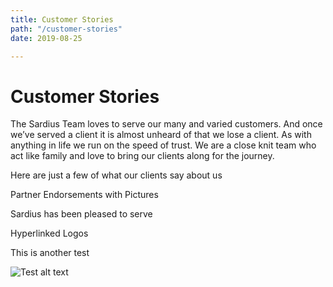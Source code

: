 ```yaml
---
title: Customer Stories
path: "/customer-stories"
date: 2019-08-25

---
```

# Customer Stories

The Sardius Team loves to serve our many and varied customers. And once we’ve
served a client it is almost unheard of that we lose a client. As with anything
in life we run on the speed of trust. We are a close knit team who act like
family and love to bring our clients along for the journey.

Here are just a few of what our clients say about us

Partner Endorsements with Pictures

Sardius has been pleased to serve

Hyperlinked Logos

This is another test 

![Test alt text](/content/images/anomaly-oRskqiH7FNc-unsplash.jpg "Test image")